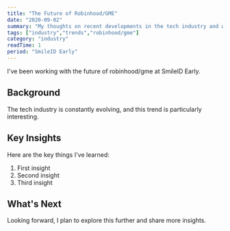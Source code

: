 ```yaml
---
title: "The Future of Robinhood/GME"
date: "2020-09-02"
summary: "My thoughts on recent developments in the tech industry and what they mean for developers."
tags: ["industry","trends","robinhood/gme"]
category: "industry"
readTime: 1
period: "SmileID Early"
---
```


I've been working with the future of robinhood/gme at SmileID Early.

## Background

The tech industry is constantly evolving, and this trend is particularly interesting.

## Key Insights

Here are the key things I've learned:

1. First insight
2. Second insight
3. Third insight

## What's Next

Looking forward, I plan to explore this further and share more insights.

